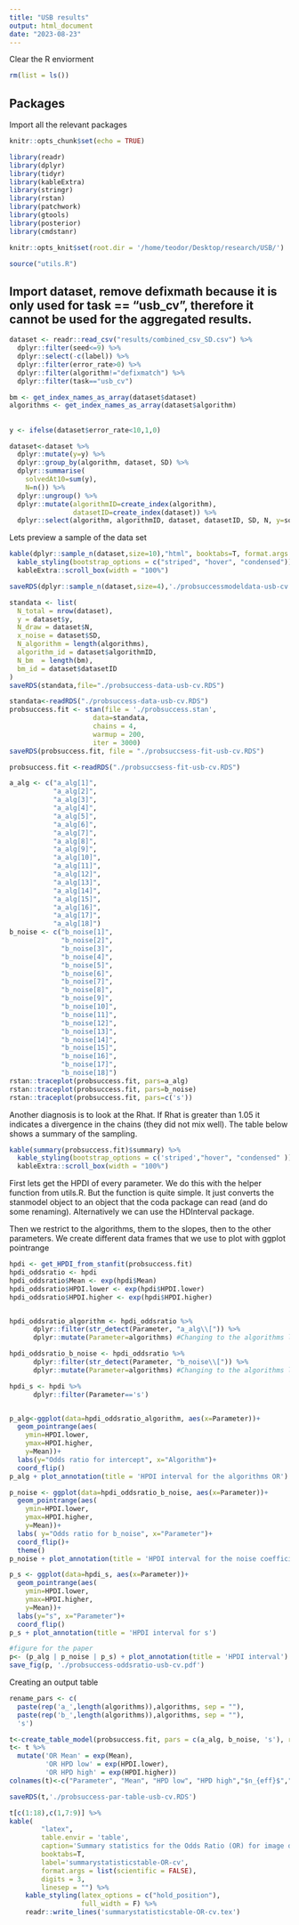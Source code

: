 ```yaml
---
title: "USB results"
output: html_document
date: "2023-08-23"
---
```

Clear the R enviorment
```r
rm(list = ls())
```


## Packages
Import all the relevant packages
```r
knitr::opts_chunk$set(echo = TRUE)

library(readr)
library(dplyr)
library(tidyr)
library(kableExtra)
library(stringr)
library(rstan)
library(patchwork)
library(gtools)
library(posterior)
library(cmdstanr)

```

```r
knitr::opts_knit$set(root.dir = '/home/teodor/Desktop/research/USB/')
```

```r
source("utils.R")
```

## Import dataset, remove defixmath because it is only used for task == "usb_cv", therefore it cannot be used for the aggregated results.
```r
dataset <- readr::read_csv("results/combined_csv_SD.csv") %>%
  dplyr::filter(seed<=9) %>%
  dplyr::select(-c(label)) %>%
  dplyr::filter(error_rate>0) %>%
  dplyr::filter(algorithm!="defixmatch") %>%
  dplyr::filter(task=="usb_cv")
```

```r

bm <- get_index_names_as_array(dataset$dataset)
algorithms <- get_index_names_as_array(dataset$algorithm)
```

## 

```r
y <- ifelse(dataset$error_rate<10,1,0)

dataset<-dataset %>% 
  dplyr::mutate(y=y) %>%
  dplyr::group_by(algorithm, dataset, SD) %>%
  dplyr::summarise(
    solvedAt10=sum(y),
    N=n()) %>%
  dplyr::ungroup() %>%
  dplyr::mutate(algorithmID=create_index(algorithm),
                datasetID=create_index(dataset)) %>%
  dplyr::select(algorithm, algorithmID, dataset, datasetID, SD, N, y=solvedAt10)
```

Lets preview a sample of the data set
```r
kable(dplyr::sample_n(dataset,size=10),"html", booktabs=T, format.args = list(scientific = FALSE), digits = 3) %>% 
  kable_styling(bootstrap_options = c("striped", "hover", "condensed")) %>% 
  kableExtra::scroll_box(width = "100%")
```


```r
saveRDS(dplyr::sample_n(dataset,size=4),'./probsuccessmodeldata-usb-cv.RDS')
```

```r
standata <- list(
  N_total = nrow(dataset),
  y = dataset$y,
  N_draw = dataset$N,
  x_noise = dataset$SD,
  N_algorithm = length(algorithms),
  algorithm_id = dataset$algorithmID,
  N_bm  = length(bm),
  bm_id = dataset$datasetID
)
saveRDS(standata,file="./probsuccess-data-usb-cv.RDS")
```

```r
standata<-readRDS("./probsuccess-data-usb-cv.RDS")
probsuccess.fit <- stan(file = './probsuccess.stan',
                     data=standata,
                     chains = 4,
                     warmup = 200,
                     iter = 3000)
saveRDS(probsuccess.fit, file = "./probsuccsess-fit-usb-cv.RDS")
```
```r
probsuccess.fit <-readRDS("./probsuccsess-fit-usb-cv.RDS")
```

```r
a_alg <- c("a_alg[1]",
           "a_alg[2]",
           "a_alg[3]",
           "a_alg[4]",
           "a_alg[5]",
           "a_alg[6]",
           "a_alg[7]",
           "a_alg[8]",
           "a_alg[9]",
           "a_alg[10]",
           "a_alg[11]",
           "a_alg[12]",
           "a_alg[13]",
           "a_alg[14]",
           "a_alg[15]",
           "a_alg[16]",
           "a_alg[17]",
           "a_alg[18]")
b_noise <- c("b_noise[1]",
             "b_noise[2]",
             "b_noise[3]",
             "b_noise[4]",
             "b_noise[5]",
             "b_noise[6]",
             "b_noise[7]",
             "b_noise[8]",
             "b_noise[9]",
             "b_noise[10]",
             "b_noise[11]",
             "b_noise[12]",
             "b_noise[13]",
             "b_noise[14]",
             "b_noise[15]",
             "b_noise[16]",
             "b_noise[17]",
             "b_noise[18]")
rstan::traceplot(probsuccess.fit, pars=a_alg)
rstan::traceplot(probsuccess.fit, pars=b_noise)
rstan::traceplot(probsuccess.fit, pars=c('s'))
```
Another diagnosis is to look at the Rhat. If Rhat is greater than 1.05 it indicates a divergence in the chains (they did not mix well). The table below shows a summary of the sampling.
```r
kable(summary(probsuccess.fit)$summary) %>% 
  kable_styling(bootstrap_options = c('striped',"hover", "condensed" )) %>% 
  kableExtra::scroll_box(width = "100%")
```
First lets get the HPDI of every parameter. We do this with the helper function from utils.R. But the function is quite simple. It just converts the stanmodel object to an object that the coda package can read (and do some renaming). Alternatively we can use the HDInterval package.

Then we restrict to the algorithms, them to the slopes, then to the other parameters. We create different data frames that we use to plot with ggplot pointrange
```r
hpdi <- get_HPDI_from_stanfit(probsuccess.fit)
hpdi_oddsratio <- hpdi
hpdi_oddsratio$Mean <- exp(hpdi$Mean)
hpdi_oddsratio$HPDI.lower <- exp(hpdi$HPDI.lower)
hpdi_oddsratio$HPDI.higher <- exp(hpdi$HPDI.higher)


hpdi_oddsratio_algorithm <- hpdi_oddsratio %>% 
      dplyr::filter(str_detect(Parameter, "a_alg\\[")) %>%
      dplyr::mutate(Parameter=algorithms) #Changing to the algorithms labels

hpdi_oddsratio_b_noise <- hpdi_oddsratio %>% 
      dplyr::filter(str_detect(Parameter, "b_noise\\[")) %>%
      dplyr::mutate(Parameter=algorithms) #Changing to the algorithms labels

hpdi_s <- hpdi %>% 
      dplyr::filter(Parameter=='s') 


p_alg<-ggplot(data=hpdi_oddsratio_algorithm, aes(x=Parameter))+
  geom_pointrange(aes(
    ymin=HPDI.lower, 
    ymax=HPDI.higher, 
    y=Mean))+
  labs(y="Odds ratio for intercept", x="Algorithm")+
  coord_flip()
p_alg + plot_annotation(title = 'HPDI interval for the algorithms OR')

p_noise <- ggplot(data=hpdi_oddsratio_b_noise, aes(x=Parameter))+
  geom_pointrange(aes(
    ymin=HPDI.lower, 
    ymax=HPDI.higher, 
    y=Mean))+
  labs( y="Odds ratio for b_noise", x="Parameter")+
  coord_flip()+
  theme()
p_noise + plot_annotation(title = 'HPDI interval for the noise coefficients OR')

p_s <- ggplot(data=hpdi_s, aes(x=Parameter))+
  geom_pointrange(aes(
    ymin=HPDI.lower, 
    ymax=HPDI.higher, 
    y=Mean))+
  labs(y="s", x="Parameter")+
  coord_flip()
p_s + plot_annotation(title = 'HPDI interval for s')
```

```r
#figure for the paper
p<- (p_alg | p_noise | p_s) + plot_annotation(title = 'HPDI interval')
save_fig(p, './probsuccess-oddsratio-usb-cv.pdf')
```


Creating an output table
```r
rename_pars <- c(
  paste(rep('a_',length(algorithms)),algorithms, sep = ""),
  paste(rep('b_',length(algorithms)),algorithms, sep = ""),
  's')

t<-create_table_model(probsuccess.fit, pars = c(a_alg, b_noise, 's'), renamepars =  rename_pars)
t<- t %>% 
  mutate('OR Mean' = exp(Mean),
         'OR HPD low' = exp(HPDI.lower),
         'OR HPD high' = exp(HPDI.higher))
colnames(t)<-c("Parameter", "Mean", "HPD low", "HPD high","$n_{eff}$","\\hat{R}",'OR Mean','OR HPD low','OR HPD high')

saveRDS(t,'./probsuccess-par-table-usb-cv.RDS')
```
```r
t[c(1:18),c(1,7:9)] %>%
kable(
        "latex", 
        table.envir = 'table',
        caption='Summary statistics for the Odds Ratio (OR) for image data', 
        booktabs=T,
        label='summarystatisticstable-OR-cv',
        format.args = list(scientific = FALSE), 
        digits = 3,
        linesep = "") %>% 
    kable_styling(latex_options = c("hold_position"),
                  full_width = F) %>% 
    readr::write_lines('summarystatisticstable-OR-cv.tex')
```


